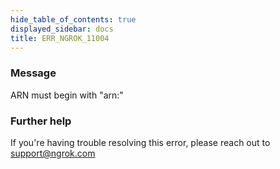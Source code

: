 ```yaml
---
hide_table_of_contents: true
displayed_sidebar: docs
title: ERR_NGROK_11004
---
```




### Message

ARN must begin with "arn:"

<ErrorDetails error="err_ngrok_11004" />

### Further help

If you're having trouble resolving this error, please reach out to [support@ngrok.com](mailto:support@ngrok.com?subject=Help%20with%20ERR_NGROK_11004)
